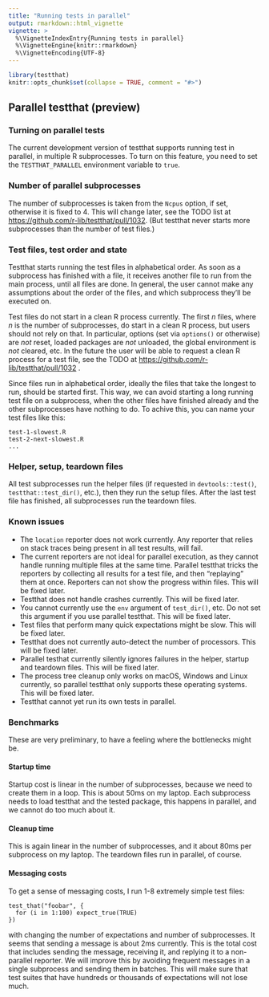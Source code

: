 ```yaml
---
title: "Running tests in parallel"
output: rmarkdown::html_vignette
vignette: >
  %\VignetteIndexEntry{Running tests in parallel}
  %\VignetteEngine{knitr::rmarkdown}
  %\VignetteEncoding{UTF-8}
---
```


```r
library(testthat)
knitr::opts_chunk$set(collapse = TRUE, comment = "#>")
```

## Parallel testthat (preview)

### Turning on parallel tests

The current development version of testthat supports running test in
parallel, in multiple R subprocesses. To turn on this feature, you
need to set the `TESTTHAT_PARALLEL` environment variable to `true`.

### Number of parallel subprocesses

The number of subprocesses is taken from the `Ncpus` option, if set,
otherwise it is fixed to 4. This will change later, see the TODO list
at <https://github.com/r-lib/testthat/pull/1032>. (But testthat never
starts more subprocesses than the number of test files.)

### Test files, test order and state

Testthat starts running the test files in alphabetical order. As soon
as a subprocess has finished with a file, it receives another file to
run from the main process, until all files are done. In general, the
user cannot make any assumptions about the order of the files, and
which subprocess they'll be executed on.

Test files do not start in a clean R process currently. The first *n*
files, where *n* is the number of subprocesses, do start in a clean R
process, but users should not rely on that. In particular, options
(set via `options()` or otherwise) are *not* reset, loaded packages
are *not* unloaded, the global environment is *not* cleared, etc. In
the future the user will be able to request a clean R process for a
test file, see the TODO at
<https://github.com/r-lib/testthat/pull/1032> .

Since files run in alphabetical order, ideally the files that take the
longest to run, should be started first. This way, we can avoid
starting a long running test file on a subprocess, when the other
files have finished already and the other subprocesses have nothing to
do. To achive this, you can name your test files like this:

    test-1-slowest.R
    test-2-next-slowest.R
    ...

### Helper, setup, teardown files

All test subprocesses run the helper files (if requested in
`devtools::test()`, `testthat::test_dir()`, etc.), then they run the
setup files. After the last test file has finished, all subprocesses
run the teardown files.

### Known issues

-   The `location` reporter does not work currently. Any reporter that
    relies on stack traces being present in all test results, will
    fail.
-   The current reporters are not ideal for parallel execution, as
    they cannot handle running multiple files at the same time.
    Parallel testthat tricks the reporters by collecting all results
    for a test file, and then "replaying" them at once. Reporters can
    not show the progress within files. This will be fixed later.
-   Testthat does not handle crashes currently. This will be fixed
    later.
-   You cannot currently use the `env` argument of `test_dir()`, etc.
    Do not set this argument if you use parallel testthat. This will
    be fixed later.
-   Test files that perform many quick expectations might be slow.
    This will be fixed later.
-   Testthat does not currently auto-detect the number of processors.
    This will be fixed later.
-   Parallel testhat currently silently ignores failures in the
    helper, startup and teardown files. This will be fixed later.
-   The process tree cleanup only works on macOS, Windows and Linux
    currently, so parallel testthat only supports these operating
    systems. This will be fixed later.
-   Testthat cannot yet run its own tests in parallel.

### Benchmarks

These are very preliminary, to have a feeling where the bottlenecks
might be.

#### Startup time

Startup cost is linear in the number of subprocesses, because we need
to create them in a loop. This is about 50ms on my laptop. Each
subprocess needs to load testthat and the tested package, this happens
in parallel, and we cannot do too much about it.

#### Cleanup time

This is again linear in the number of subprocesses, and it about 80ms
per subprocess on my laptop. The teardown files run in parallel, of
course.

#### Messaging costs

To get a sense of messaging costs, I run 1-8 extremely simple test
files:

    test_that("foobar", {
      for (i in 1:100) expect_true(TRUE)
    })

with changing the number of expectations and number of subprocesses.
It seems that sending a message is about 2ms currently. This is the
total cost that includes sending the message, receiving it, and
replying it to a non-parallel reporter. We will improve this by
avoiding frequent messages in a single subprocess and sending them in
batches. This will make sure that test suites that have hundreds or
thousands of expectations will not lose much.

